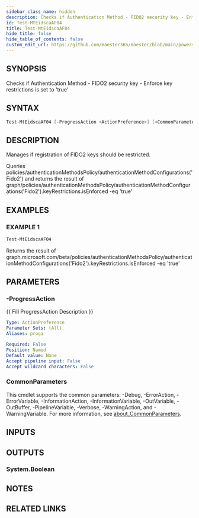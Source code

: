 ```yaml
---
sidebar_class_name: hidden
description: Checks if Authentication Method - FIDO2 security key - Enforce key restrictions is set to 'true'
id: Test-MtEidscaAF04
title: Test-MtEidscaAF04
hide_title: false
hide_table_of_contents: false
custom_edit_url: https://github.com/maester365/maester/blob/main/powershell/public/Test-MtEidscaAF04.ps1
---
```


## SYNOPSIS

Checks if Authentication Method - FIDO2 security key - Enforce key restrictions is set to 'true'

## SYNTAX

```powershell
Test-MtEidscaAF04 [-ProgressAction <ActionPreference>] [<CommonParameters>]
```

## DESCRIPTION

Manages if registration of FIDO2 keys should be restricted.

Queries policies/authenticationMethodsPolicy/authenticationMethodConfigurations('Fido2')
and returns the result of
 graph/policies/authenticationMethodsPolicy/authenticationMethodConfigurations('Fido2').keyRestrictions.isEnforced -eq 'true'

## EXAMPLES

### EXAMPLE 1

```powershell
Test-MtEidscaAF04
```

Returns the result of graph.microsoft.com/beta/policies/authenticationMethodsPolicy/authenticationMethodConfigurations('Fido2').keyRestrictions.isEnforced -eq 'true'

## PARAMETERS

### -ProgressAction

\{\{ Fill ProgressAction Description \}\}

```yaml
Type: ActionPreference
Parameter Sets: (All)
Aliases: proga

Required: False
Position: Named
Default value: None
Accept pipeline input: False
Accept wildcard characters: False
```

### CommonParameters

This cmdlet supports the common parameters: -Debug, -ErrorAction, -ErrorVariable, -InformationAction, -InformationVariable, -OutVariable, -OutBuffer, -PipelineVariable, -Verbose, -WarningAction, and -WarningVariable. For more information, see [about_CommonParameters](http://go.microsoft.com/fwlink/?LinkID=113216).

## INPUTS

## OUTPUTS

### System.Boolean

## NOTES

## RELATED LINKS
